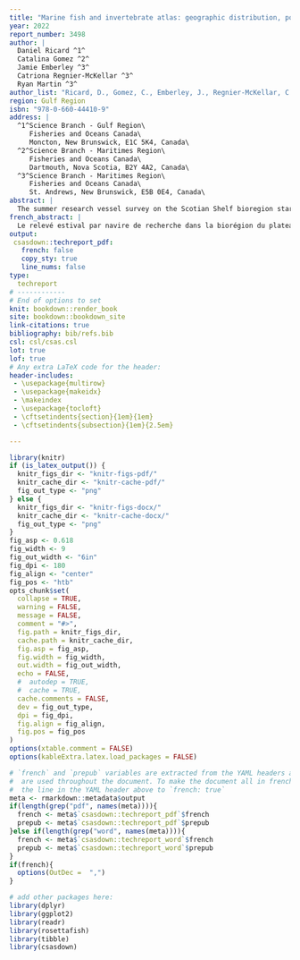 ```yaml
---
title: "Marine fish and invertebrate atlas: geographic distribution, population indices and environmental associations of marine species in the Scotian Shelf and Bay of Fundy derived from the annual Maritimes summer survey (1970-2020)"
year: 2022
report_number: 3498
author: |
  Daniel Ricard ^1^ 
  Catalina Gomez ^2^ 
  Jamie Emberley ^3^ 
  Catriona Regnier-McKellar ^3^ 
  Ryan Martin ^3^ 
author_list: "Ricard, D., Gomez, C., Emberley, J., Regnier-McKellar, C. and Martin, R."
region: Gulf Region
isbn: "978-0-660-44410-9"
address: |
  ^1^Science Branch - Gulf Region\
     Fisheries and Oceans Canada\
     Moncton, New Brunswick, E1C 5K4, Canada\
  ^2^Science Branch - Maritimes Region\
     Fisheries and Oceans Canada\
     Dartmouth, Nova Scotia, B2Y 4A2, Canada\
  ^3^Science Branch - Maritimes Region\
     Fisheries and Oceans Canada\
     St. Andrews, New Brunswick, E5B 0E4, Canada\
abstract: |
  The summer research vessel survey on the Scotian Shelf bioregion started in 1970 and was designed to measure the distribution and abundance of major commercial and non-commercial species. This report builds on previous work and former atlases by updating a comprehensive suite of indices to assess population status and environmental associations of 103 species. For each species, trends in geographic distribution and biomass were plotted. The spatial extent of distribution was plotted over time to gauge changes in the area occupied. The relationship between abundance or biomass and spatial extent reflected whether the species distribution expands when biomass increases. Length frequencies over time depicted any changes in mean size. The plots of condition over time revealed whether individual fish are fatter or thinner than their long term mean. Depth, temperature and salinity associations were estimated to gauge the range of suitable environmental parameters for each species. Finally, for each stratum, the slope describing how local density varies with regional abundance was estimated. The reproducible set of tools provided in this report constitutes a stepping stone to conduct other ecological analyses using the summer groundfish research vessel survey data by fostering reproducibility and transparency of ecological information collected and reported annually.
french_abstract: |
  Le relevé estival par navire de recherche dans la biorégion du plateau néo-écossais a débuté en 1970 et visait à mesurer la répartition et l'abondance des principales espèces commerciales et non commerciales. Ce rapport s'appuie sur des travaux antérieurs et d'anciens atlas en mettant à jour une série complète d'indices pour évaluer l'état de la population et les associations environnementales de 103 espèces. Pour chaque espèce, les tendances de la répartition géographique et de la biomasse ont été tracées. L'étendue spatiale de la distribution a été tracée au fil du temps pour évaluer les changements dans la zone occupée. La relation entre l'abondance ou la biomasse et l'étendue spatiale indique si la répartition des espèces s'étend lorsque la biomasse augmente. Les fréquences de longueur au fil du temps représentaient tout changement dans la taille moyenne. Les graphiques de condition au fil du temps ont révélé si les poissons sont plus gros ou plus minces que leur moyenne à long terme. Les associations de profondeur, de température et de salinité ont été estimées pour évaluer la gamme de paramètres environnementaux appropriés pour chaque espèce. Enfin, pour chaque strate, la pente décrivant comment la densité locale varie avec l'abondance régionale a été estimée. L'ensemble d'outils reproductibles fournis dans ce rapport constitue un tremplin pour effectuer d'autres analyses écologiques à l'aide des données du relevé d'été des navires de recherche sur les poissons de fond en favorisant la reproductibilité et la transparence des informations écologiques recueillies et présentées annuellement.
output:
 csasdown::techreport_pdf:
   french: false
   copy_sty: true
   line_nums: false
type:
  techreport
# ------------
# End of options to set
knit: bookdown::render_book
site: bookdown::bookdown_site
link-citations: true
bibliography: bib/refs.bib
csl: csl/csas.csl
lot: true
lof: true
# Any extra LaTeX code for the header:
header-includes:
 - \usepackage{multirow}
 - \usepackage{makeidx}
 - \makeindex
 - \usepackage{tocloft}
 - \cftsetindents{section}{1em}{1em}
 - \cftsetindents{subsection}{1em}{2.5em}

---
```


```r
library(knitr)
if (is_latex_output()) {
  knitr_figs_dir <- "knitr-figs-pdf/"
  knitr_cache_dir <- "knitr-cache-pdf/"
  fig_out_type <- "png"
} else {
  knitr_figs_dir <- "knitr-figs-docx/"
  knitr_cache_dir <- "knitr-cache-docx/"
  fig_out_type <- "png"
}
fig_asp <- 0.618
fig_width <- 9
fig_out_width <- "6in"
fig_dpi <- 180
fig_align <- "center"
fig_pos <- "htb"
opts_chunk$set(
  collapse = TRUE,
  warning = FALSE,
  message = FALSE,
  comment = "#>",
  fig.path = knitr_figs_dir,
  cache.path = knitr_cache_dir,
  fig.asp = fig_asp,
  fig.width = fig_width,
  out.width = fig_out_width,
  echo = FALSE,
  #  autodep = TRUE,
  #  cache = TRUE,
  cache.comments = FALSE,
  dev = fig_out_type,
  dpi = fig_dpi,
  fig.align = fig_align,
  fig.pos = fig_pos
)
options(xtable.comment = FALSE)
options(kableExtra.latex.load_packages = FALSE)
```

```r
# `french` and `prepub` variables are extracted from the YAML headers above and
#  are used throughout the document. To make the document all in french, change
#  the line in the YAML header above to `french: true`
meta <- rmarkdown::metadata$output
if(length(grep("pdf", names(meta)))){
  french <- meta$`csasdown::techreport_pdf`$french
  prepub <- meta$`csasdown::techreport_pdf`$prepub
}else if(length(grep("word", names(meta)))){
  french <- meta$`csasdown::techreport_word`$french
  prepub <- meta$`csasdown::techreport_word`$prepub
}
if(french){
  options(OutDec =  ",")
}

# add other packages here:
library(dplyr)
library(ggplot2)
library(readr)
library(rosettafish)
library(tibble)
library(csasdown)

```

